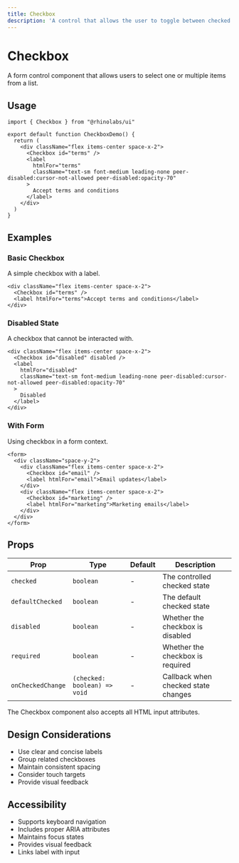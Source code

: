 ```yaml
---
title: Checkbox
description: 'A control that allows the user to toggle between checked and unchecked states.'
---
```


# Checkbox

A form control component that allows users to select one or multiple items from a list.

## Usage

```tsx
import { Checkbox } from "@rhinolabs/ui"

export default function CheckboxDemo() {
  return (
    <div className="flex items-center space-x-2">
      <Checkbox id="terms" />
      <label
        htmlFor="terms"
        className="text-sm font-medium leading-none peer-disabled:cursor-not-allowed peer-disabled:opacity-70"
      >
        Accept terms and conditions
      </label>
    </div>
  )
}
```

## Examples

### Basic Checkbox

A simple checkbox with a label.

```tsx
<div className="flex items-center space-x-2">
  <Checkbox id="terms" />
  <label htmlFor="terms">Accept terms and conditions</label>
</div>
```

### Disabled State

A checkbox that cannot be interacted with.

```tsx
<div className="flex items-center space-x-2">
  <Checkbox id="disabled" disabled />
  <label
    htmlFor="disabled"
    className="text-sm font-medium leading-none peer-disabled:cursor-not-allowed peer-disabled:opacity-70"
  >
    Disabled
  </label>
</div>
```

### With Form

Using checkbox in a form context.

```tsx
<form>
  <div className="space-y-2">
    <div className="flex items-center space-x-2">
      <Checkbox id="email" />
      <label htmlFor="email">Email updates</label>
    </div>
    <div className="flex items-center space-x-2">
      <Checkbox id="marketing" />
      <label htmlFor="marketing">Marketing emails</label>
    </div>
  </div>
</form>
```

## Props

| Prop | Type | Default | Description |
|------|------|---------|-------------|
| `checked` | `boolean` | - | The controlled checked state |
| `defaultChecked` | `boolean` | - | The default checked state |
| `disabled` | `boolean` | - | Whether the checkbox is disabled |
| `required` | `boolean` | - | Whether the checkbox is required |
| `onCheckedChange` | `(checked: boolean) => void` | - | Callback when checked state changes |

The Checkbox component also accepts all HTML input attributes.

## Design Considerations

- Use clear and concise labels
- Group related checkboxes
- Maintain consistent spacing
- Consider touch targets
- Provide visual feedback

## Accessibility

- Supports keyboard navigation
- Includes proper ARIA attributes
- Maintains focus states
- Provides visual feedback
- Links label with input
